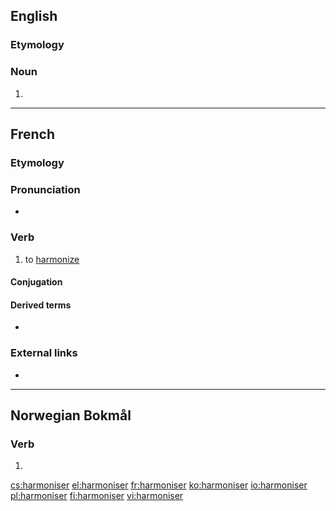 ==English==

===Etymology===
{{suffix|en|harmonise|er|id2=agent noun}}

===Noun===
{{en-noun}}

# {{standard spelling of|from=non-Oxford British spelling|harmonizer}}

----

==French==

===Etymology===
{{suffix|harmonie|iser|lang=fr}}

===Pronunciation===
* {{audio|Fr-harmoniser.ogg|Audio|lang=fr}}

===Verb===
{{fr-verb}}

# to [[harmonize]]

====Conjugation====
{{fr-conj-auto}}

====Derived terms====
* {{l|fr|harmonisation}}

===External links===
* {{R:TLFi}}

----
==Norwegian Bokmål==

===Verb===
{{nb-verb-form}}

# {{imperative of|harmonisere|lang=nb}}

[[cs:harmoniser]]
[[el:harmoniser]]
[[fr:harmoniser]]
[[ko:harmoniser]]
[[io:harmoniser]]
[[pl:harmoniser]]
[[fi:harmoniser]]
[[vi:harmoniser]]